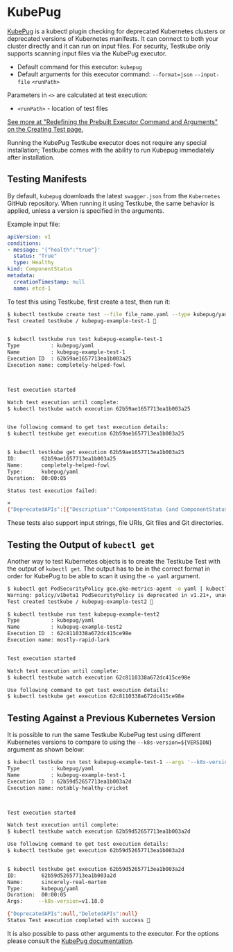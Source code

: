 
# KubePug

<LegacyWarning />

[KubePug](https://github.com/kubepug/kubepug) is a kubectl plugin checking for deprecated Kubernetes clusters or deprecated versions of Kubernetes manifests. It can connect to both your cluster directly and it can run on input files.
For security, Testkube only supports scanning input files via the KubePug executor.

* Default command for this executor: `kubepug`
* Default arguments for this executor command: `--format=json` `--input-file` `<runPath>`

Parameters in `<>` are calculated at test execution:

* `<runPath>` - location of test files

[See more at "Redefining the Prebuilt Executor Command and Arguments" on the Creating Test page.](../articles/creating-tests.md#redefining-the-prebuilt-executor-command-and-arguments)

Running the KubePug Testkube executor does not require any special installation; Testkube comes with the ability to run Kubepug immediately after installation.

## Testing Manifests

By default, `kubepug` downloads the latest `swagger.json` from the `Kubernetes` GitHub repository. When running it using Testkube, the same behavior is applied, unless a version is specified in the arguments.

Example input file:

```yaml
apiVersion: v1
conditions:
- message: '{"health":"true"}'
  status: "True"
  type: Healthy
kind: ComponentStatus
metadata:
  creationTimestamp: null
  name: etcd-1
```

To test this using Testkube, first create a test, then run it:

```bash
$ kubectl testkube create test --file file_name.yaml --type kubepug/yaml --name kubepug-example-test-1
Test created testkube / kubepug-example-test-1 🥇


$ kubectl testkube run test kubepug-example-test-1
Type          : kubepug/yaml
Name          : kubepug-example-test-1
Execution ID  : 62b59ae1657713ea1b003a25
Execution name: completely-helped-fowl



Test execution started

Watch test execution until complete:
$ kubectl testkube watch execution 62b59ae1657713ea1b003a25


Use following command to get test execution details:
$ kubectl testkube get execution 62b59ae1657713ea1b003a25


$ kubectl testkube get execution 62b59ae1657713ea1b003a25
ID:        62b59ae1657713ea1b003a25
Name:      completely-helped-fowl
Type:      kubepug/yaml
Duration:  00:00:05

Status test execution failed:

⨯
{"DeprecatedAPIs":[{"Description":"ComponentStatus (and ComponentStatusList) holds the cluster validation info. Deprecated: This API is deprecated in v1.19+","Group":"","Kind":"ComponentStatus","Version":"v1","Name":"","Deprecated":true,"Items":[{"Scope":"OBJECT","ObjectName":"etcd-1","Namespace":"","location":"/tmp/test-content4075001618"}]}],"DeletedAPIs":null}
```

These tests also support input strings, file URIs, Git files and Git directories.

## Testing the Output of `kubectl get`

Another way to test Kubernetes objects is to create the Testkube Test with the output of `kubectl get`. The output has to be in the correct format in order for KubePug to be able to scan it using the `-o yaml` argument.

```bash
$ kubectl get PodSecurityPolicy gce.gke-metrics-agent -o yaml | kubectl testkube create test --type kubepug/yaml --name kubepug-example-test2
Warning: policy/v1beta1 PodSecurityPolicy is deprecated in v1.21+, unavailable in v1.25+
Test created testkube / kubepug-example-test2 🥇

$ kubectl testkube run test kubepug-example-test2
Type          : kubepug/yaml
Name          : kubepug-example-test2
Execution ID  : 62c8110338a672dc415ce98e
Execution name: mostly-rapid-lark


Test execution started

Watch test execution until complete:
$ kubectl testkube watch execution 62c8110338a672dc415ce98e

Use following command to get test execution details:
$ kubectl testkube get execution 62c8110338a672dc415ce98e
```

## Testing Against a Previous Kubernetes Version

It is possible to run the same Testkube KubePug test using different Kubernetes versions to compare to using the `--k8s-version=${VERSION}` argument as shown below:

```bash
$ kubectl testkube run test kubepug-example-test-1 --args '--k8s-version=v1.18.0'
Type          : kubepug/yaml
Name          : kubepug-example-test-1
Execution ID  : 62b59d52657713ea1b003a2d
Execution name: notably-healthy-cricket



Test execution started

Watch test execution until complete:
$ kubectl testkube watch execution 62b59d52657713ea1b003a2d

Use following command to get test execution details:
$ kubectl testkube get execution 62b59d52657713ea1b003a2d


$ kubectl testkube get execution 62b59d52657713ea1b003a2d
ID:        62b59d52657713ea1b003a2d
Name:      sincerely-real-marten
Type:      kubepug/yaml
Duration:  00:00:05
Args:     --k8s-version=v1.18.0

{"DeprecatedAPIs":null,"DeletedAPIs":null}
Status Test execution completed with success 🥇
```

It is also possible to pass other arguments to the executor. For the options please consult the [KubePug documentation](https://github.com/kubepug/kubepug#how-to-use-it-as-a-standalone-program).
